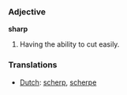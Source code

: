 === Adjective ===

'''sharp'''

#Having the ability to cut easily.

=== Translations ===
*[[Dutch]]: [[scherp]], [[scherpe]]